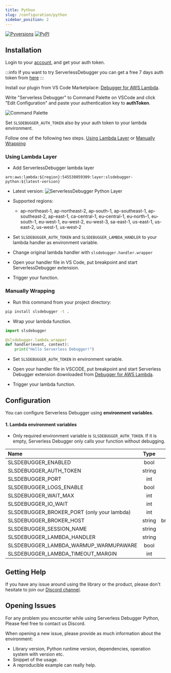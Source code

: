 ```yaml
---
title: Python
slug: /configuration/python
sidebar_position: 2
---
```


[![Pyversions](https://img.shields.io/pypi/pyversions/slsdebugger.svg?style=flat)](https://pypi.org/project/slsdebugger/)
[![PyPI](https://img.shields.io/pypi/v/slsdebugger.svg)](https://pypi.org/project/slsdebugger/)
  
## Installation


<Container>
  <Step step="1" stepHeader="Get auth token">

Login to your [account](https://app.serverlessdebugger.com/landing), and get your auth token.
<br/>

:::info
If you want to try ServerlessDebugger you can get a free 7 days auth token from [here](https://app.serverlessdebugger.com/request-token)
:::

  </Step>
  <Step step="2" stepHeader="Install VS Code plugin">

Install our plugin from VS Code Marketplace: [Debugger for AWS Lambda](https://marketplace.visualstudio.com/items?itemName=thundra.thundra-debugger).

  </Step>
  <Step step="3" stepHeader="Edit Configuration">

Write "Serverless Debugger" to Command Palette on VSCode and click "Edit Configuration" and paste your authentication key to **authToken**. 
<br/>

![Command Palette](/img/serverless-debugger-palette.png)


  </Step>
  <Step step="4" stepHeader="Install VS Code plugin">

Set `SLSDEBUGGER_AUTH_TOKEN` also by your auth token to your lambda environment.

  </Step>
  <Step step="5" stepHeader="Edit your AWS Lambda">

Follow one of the following two steps. 
[Using Lambda Layer](#using-lambda-layer) or 
[Manually Wrapping](#manually-wrapping) 


  </Step>
</Container>


### Using Lambda Layer

- Add ServerlessDebugger lambda layer
```
arn:aws:lambda:${region}:545538059309:layer:slsdebugger-python:${latest-version} 
```
- Latest version: ![ServerlessDebugger Python Layer](https://api.globadge.com/v1/badgen/aws/lambda/layer/latest-version/us-west-2/545538059309/slsdebugger-python)

- Supported regions: 
    - ap-northeast-1, ap-northeast-2, ap-south-1, ap-southeast-1, ap-southeast-2, ap-east-1, ca-central-1, eu-central-1, eu-north-1, eu-south-1, eu-west-1, eu-west-2, eu-west-3, sa-east-1, us-east-1, us-east-2, us-west-1, us-west-2

- Set `SLSDEBUGGER_AUTH_TOKEN` and `SLSDEBUGGER_LAMBDA_HANDLER` to your lambda handler as environment variable.

- Change original lambda handler with `slsdebugger.handler.wrapper`

- Open your handler file in VS Code, put breakpoint and start ServerlessDebugger extension.

- Trigger your function.

### Manually Wrapping

- Run this command from your project directory:
```bash
pip install slsdebugger -t .
```

- Wrap your lambda function.
```python
import slsdebugger

@slsdebugger.lambda_wrapper
def handler(event, context):
    print("Hello Serverless Debugger!")
```

- Set `SLSDEBUGGER_AUTH_TOKEN` in environment variable.

- Open your handler file in VSCODE, put breakpoint and start Serverless Debugger extension downloaded from [Debugger for AWS Lambda](https://marketplace.visualstudio.com/items?itemName=thundra.thundra-debugger).

- Trigger your lambda function.

## Configuration
You can configure Serverless Debugger using **environment variables**.

#### 1. Lambda environment variables

- Only required environment variable is `SLSDEBUGGER_AUTH_TOKEN`. If it is empty, Serverless Debugger only calls your function without debugging.

| Name                                                | Type   |          Default Value                |
|:----------------------------------------------------|:------:|:-------------------------------------:|
| SLSDEBUGGER_ENABLED                                 | bool   |              true                     |
| SLSDEBUGGER_AUTH_TOKEN                              | string |                -                      |
| SLSDEBUGGER_PORT                                    |  int   |              1111                     |
| SLSDEBUGGER_LOGS_ENABLE                             |  bool  |              false                    |
| SLSDEBUGGER_WAIT_MAX                                |  int   |              60000(ms)                |
| SLSDEBUGGER_IO_WAIT                                 |  int   |              2000(ms)                 |
| SLSDEBUGGER_BROKER_PORT (only your lambda)    |  int  |              444                      |
| SLSDEBUGGER_BROKER_HOST                             |  string  | broker.service.serverlessdebugger.com |
| SLSDEBUGGER_SESSION_NAME                            | string |              default                  |
| SLSDEBUGGER_LAMBDA_HANDLER                          | string |  `your-original-lambda-handler`  |
| SLSDEBUGGER_LAMBDA_WARMUP_WARMUPAWARE               |  bool  |              false                    |
| SLSDEBUGGER_LAMBDA_TIMEOUT_MARGIN                   |  int   |                -                      |

## Getting Help

If you have any issue around using the library or the product, please don't hesitate to join our [Discord channel](https://www.serverlessdebugger.com/discord-invitation).


## Opening Issues

For any problem you encounter while using Serverless Debugger Python, Please feel free to contact us Discord. 

When opening a new issue, please provide as much information about the environment:
* Library version, Python runtime version, dependencies, operation system with version etc.
* Snippet of the usage.
* A reproducible example can really help.